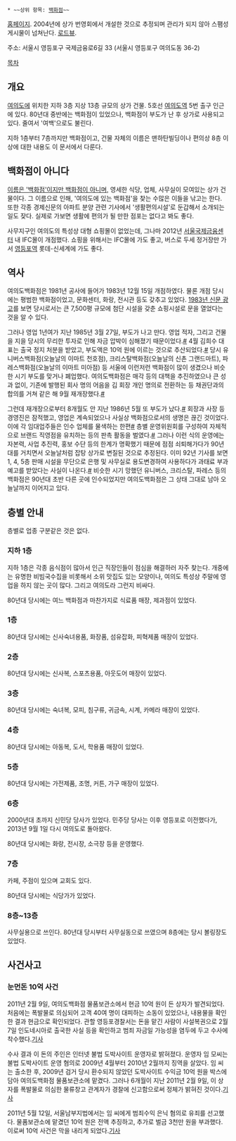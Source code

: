  * ~~상위 항목: [[백화점]]~~

[http://www.yoidodept.com/ 홈페이지]. 2004년에 상가 번영회에서 개설한 것으로 추정되며 관리가 되지 않아 스팸성 게시물이 넘쳐난다.
[http://map.daum.net/?panoid=1028237815&pan=141.3&tilt=-16.8&zoom=-3&map_type=TYPE_MAP&map_attribute=ROADVIEW&q=%EC%97%AC%EC%9D%98%EB%8F%84%EB%B0%B1%ED%99%94%EC%A0%90&urlX=483726&urlY=1117127&urlLevel=3 로드뷰].

주소: 서울시 영등포구 국제금융로6길 33 (서울시 영등포구 여의도동 36-2)

[[목차]]
== 개요 ==
[[여의도]]에 위치한 지하 3층 지상 13층 규모의 상가 건물. 5호선 [[여의도역]] 5번 출구 인근에 있다. 80년대 중반에는 백화점이 있었으나, 백화점이 부도가 난 후 상가로 사용되고 있다. 줄여서 '여백'으로도 불린다.

지하 1층부터 7층까지만 백화점이고, 건물 자체의 이름은 맨하탄빌딩이나 편의상 8층 이상에 대한 내용도 이 문서에서 다룬다.

== 백화점이 아니다 ==
[[이름과 실제가 다른 것|이름은 '백화점'이지만 백화점이 아니며,]] 영세한 식당, 업체, 사무실이 모여있는 상가 건물이다. 그 이름으로 인해, '여의도에 있는 백화점'을 찾는 수많은 이들을 낚고는 한다. 또한 각종 경제신문의 아파트 분양 관련 기사에서 '생활편의시설'로 둔갑해서 소개되는 일도 잦다. 실제로 가보면 생활에 편의가 될 만한 점포는 없다고 봐도 좋다.

사무지구인 여의도의 특성상 대형 쇼핑몰이 없었는데, 그나마 2012년 [[서울국제금융센터]] 내 IFC몰이 개점했다. 쇼핑을 위해서는 IFC몰에 가도 좋고, 버스로 두세 정거장만 가서 [[영등포역]] 롯데-신세계에 가도 좋다.

== 역사 ==
여의도백화점은 1981년 공사에 들어가 1983년 12월 15일 개점하였다. 물론 개점 당시에는 평범한 백화점이었고, 문화센터, 화랑, 전시관 등도 갖추고 있었다. [http://newslibrary.naver.com/viewer/index.nhn?articleId=1983021700329209012&editNo=2&printCount=1&publishDate=1983-02-17&officeId=00032&pageNo=9&printNo=11504&publishType=00020 1983년 신문 광고]를 보면 당시로서는 큰 7,500평 규모에 첨단 시설을 갖춘 쇼핑시설로 문을 열었다는 것을 알 수 있다.

그러나 영업 1년여가 지난 1985년 3월 27일, 부도가 나고 만다. 영업 적자, 그리고 건물을 지을 당시의 무리한 투자로 인해 자금 압박이 심해졌기 때문이었다.[http://newslibrary.naver.com/viewer/index.nhn?articleId=1985032700329202015&editNo=2&printCount=1&publishDate=1985-03-27&officeId=00032&pageNo=2&printNo=12152&publishType=00020 #] 4월 김희수 대표는 출국 정지 처분을 받았고, 부도액은 10억 원에 이르는 것으로 추산되었다.[http://newslibrary.naver.com/viewer/index.nhn?articleId=1985040900209211013&editNo=2&printCount=1&publishDate=1985-04-09&officeId=00020&pageNo=11&printNo=19543&publishType=00020 #] 당시 유니버스백화점(오늘날의 이마트 천호점), 크리스탈백화점(오늘날의 신촌 그랜드마트), 파레스백화점(오늘날의 이마트 미아점) 등 서울에 이런저런 백화점이 많이 생겼으나 비슷한 시기 부도를 맞거나 폐업했다. 여의도백화점은 매각 등의 대책을 추진하였으나 큰 성과 없이, 기존에 발행된 회사 명의 어음을 김 회장 개인 명의로 전환하는 등 채권단과의 합의를 거쳐 같은 해 9월 재개장했다.[http://newslibrary.naver.com/viewer/index.nhn?articleId=1985092000209207006&editNo=2&printCount=1&publishDate=1985-09-20&officeId=00020&pageNo=7&printNo=19683&publishType=00020 #] 

그런데 재개장으로부터 8개월도 안 지난 1986년 5월 또 부도가 났다.[http://newslibrary.naver.com/viewer/index.nhn?articleId=1986052300099211011&editNo=2&printCount=1&publishDate=1986-05-23&officeId=00009&pageNo=11&printNo=6222&publishType=00020 #] 회장과 사장 등 경영진은 잠적했고, 영업은 계속되었으나 사실상 백화점으로서의 생명은 끊긴 것이었다. 이에 각 임대업주들은 인수 업체를 물색하는 한편[http://newslibrary.naver.com/viewer/index.nhn?articleId=1986073100099210006&editNo=1&printCount=1&publishDate=1986-07-31&officeId=00009&pageNo=10&printNo=6281&publishType=00020 #] 층별 운영위원회를 구성하여 자체적으로 브랜드 직영점을 유치하는 등의 판촉 활동을 벌였다.[http://newslibrary.naver.com/viewer/index.nhn?articleId=1987080300099210012&editNo=1&printCount=1&publishDate=1987-08-03&officeId=00009&pageNo=10&printNo=6589&publishType=00020 #] 그러나 이런 식의 운영에는 자본력, 사업 추진력, 홍보 수단 등의 한계가 명확했기 때문에 점점 쇠퇴해가다가 90년대를 거치면서 오늘날처럼 잡탕 상가로 변질된 것으로 추정된다. 이미 92년 기사를 보면 1, 4, 5층 판매 시설을 무단으로 은행 및 사무실로 용도변경하여 사용하다가 과태료 부과 예고를 받았다는 사실이 나온다.[http://newslibrary.naver.com/viewer/index.nhn?articleId=1992120500209221003&editNo=1&printCount=1&publishDate=1992-12-05&officeId=00020&pageNo=21&printNo=22020&publishType=00020 #] 비슷한 시기 망했던 유니버스, 크리스탈, 파레스 등의 백화점은 90년대 초반 다른 곳에 인수되었지만 여의도백화점은 그 상태 그대로 남아 오늘날까지 이어지고 있다.

== 층별 안내 ==
층별로 업종 구분같은 것은 없다.
=== 지하 1층 ===
지하 1층은 각종 음식점이 많아서 인근 직장인들이 점심을 해결하러 자주 찾는다. 개중에는 유명한 비빔국수집을 비롯해서 소위 맛집도 있는 모양이나, 여의도 특성상 주말에 영업을 하지 않는 곳이 많다. 그리고 여의도라 그런지 비싸다.

80년대 당시에는 여느 백화점과 마찬가지로 식료품 매장, 제과점이 있었다.

=== 1층 ===
80년대 당시에는 신사숙녀용품, 화장품, 섬유잡화, 피혁제품 매장이 있었다.

=== 2층 ===
80년대 당시에는 신사복, 스포츠용품, 아웃도어 매장이 있었다.

=== 3층 ===
80년대 당시에는 숙녀복, 모피, 침구류, 귀금속, 시계, 카메라 매장이 있었다.

=== 4층 ===
80년대 당시에는 아동복, 도서, 학용품 매장이 있었다.

=== 5층 ===
80년대 당시에는 가전제품, 조명, 커튼, 가구 매장이 있었다.

=== 6층 ===
2000년대 초까지 신민당 당사가 있었다. 민주당 당사는 이후 영등포로 이전했다가, 2013년 9월 1일 다시 여의도로 돌아왔다.

80년대 당시에는 화랑, 전시장, 소극장 등을 운영했다.

=== 7층 ===
카페, 주점이 있으며 교회도 있다.

80년대 당시에는 식당가가 있었다.

=== 8층~13층 ===
사무실용으로 쓰인다. 80년대 당시부터 사무실동으로 쓰였으며 8층에는 당시 볼링장도 있었다.

== 사건사고 ==
=== 눈먼돈 10억 사건 ===
2011년 2월 9일, 여의도백화점 물품보관소에서 현금 10억 원이 든 상자가 발견되었다. 처음에는 폭발물로 의심되어 고객 40여 명이 대피하는 소동이 있었으나, 내용물을 확인한 결과 현금으로 확인되었다. 관할 영등포경찰서는 돈을 맡긴 사람이 사설복권으로 2월 7일 인도네시아로 출국한 사실 등을 확인하고 범죄 자금일 가능성을 염두에 두고 수사에 착수했다.[http://news.naver.com/main/read.nhn?mode=LSD&mid=sec&sid1=102&oid=001&aid=0004905378 기사]

수사 결과 이 돈의 주인은 인터넷 불법 도박사이트 운영자로 밝혀졌다. 운영자 임 모씨는 불법 도박사이트 운영 혐의로 2009년 4월부터 2010년 2월까지 징역을 살았다. 임 씨는 출소한 후, 2009년 검거 당시 환수되지 않았던 도박사이트 수익금 10억 원을 박스에 담아 여의도백화점 물품보관소에 맡겼다. 그러나 6개월이 지난 2011년 2월 9일, 이 상자를 폭발물로 의심한 물류창고 관계자가 경찰에 신고함으로써 정체가 밝혀진 것이다.[http://news.mk.co.kr/newsRead.php?year=2011&no=113049 기사]

2011년 5월 12일, 서울남부지법에서는 임 씨에게 범죄수익 은닉 혐의로 유죄를 선고했다. 물품보관소에 맡겼던 10억 원은 전액 추징하고, 추가로 벌금 3천만 원을 부과했다. 이로써 10억 사건은 막을 내리게 되었다.[http://news.naver.com/main/read.nhn?mode=LSD&mid=sec&sid1=102&oid=001&aid=0005058881 기사]
